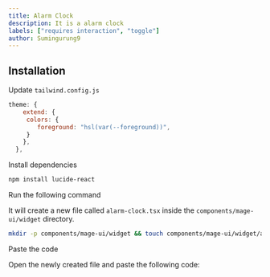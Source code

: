 ```yaml
---
title: Alarm Clock
description: It is a alarm clock
labels: ["requires interaction", "toggle"]
author: Sumingurung9
---
```


<ComponentPreview name="widget-alarm-clock--docs" />

## Installation

<Steps>

<Step>Update `tailwind.config.js`</Step>
```js
theme: {
    extend: {
     colors: {
        foreground: "hsl(var(--foreground))",
     }
    },
  },
```

<Step>Install dependencies</Step>

```bash
npm install lucide-react
```

<Step>Run the following command</Step>

It will create a new file called `alarm-clock.tsx` inside the `components/mage-ui/widget` directory.

```bash
mkdir -p components/mage-ui/widget && touch components/mage-ui/widget/alarm-clock.tsx
```

<Step>Paste the code</Step>

Open the newly created file and paste the following code:

```jsx file=<rootDir>/mage-ui/widget/alarm-clock.tsx

```

</Steps>
